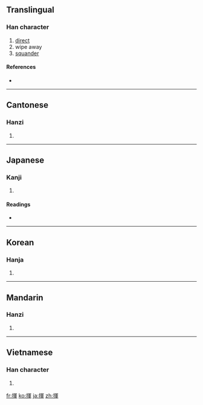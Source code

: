 {{also|挥}}
==Translingual==

===Han character===
{{Han char|rn=64|rad=手|as=09|sn=12|four=5705<sub>6</sub>|canj=手月十十 (QBJJ)}}

# [[direct]]
# wipe away
# [[squander]]

====References====
* {{Han ref|kx=0444.100|dkj=12394|dj=0795.080|hdz=31925.040|uh=63EE|ud=25582|bh=B4A7|bd=46247}}

----

==Cantonese==

===Hanzi===
{{yue-hanzi|jyut=|y=fai1|sim=挥}}

# {{defn|Cantonese|sort=手09}}

----

==Japanese==

===Kanji===
{{ja-kanji|grade=6|rs=手09}}

# {{defn|Japanese|sort=手09}}

====Readings====
* {{ja-readings|on=[[き]] (ki)|kun=[[ふるう]] (furuu)}}

----

==Korean==

===Hanja===
{{ko-hanja|hangeul=휘|eumhun=|rv=hwi|mr=hwi|y=hwi}}

# {{defn|Korean|sort=手09}}

----

==Mandarin==

===Hanzi===
{{cmn-hanzi|sim=挥|pin=[[huī]] ([[hui1]])|wg=hui<sup>1</sup>}}

# {{defn|Mandarin|sort=手09}}

----

==Vietnamese==

===Han character===
{{vi-hantu|[[huy]], [[huơi]], [[hoay]], [[hươi]], [[loay]]|rs=手09}}

# {{defn|Vietnamese|sort=手09}}

[[fr:揮]]
[[ko:揮]]
[[ja:揮]]
[[zh:揮]]